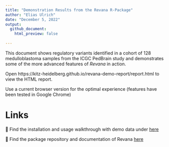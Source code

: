 ```yaml
---
title: "Demonstration Results from the Revana R-Package"
author: "Elias Ulrich"
date: "December 5, 2022"
output:
  github_document:
    html_preview: false
  
---
```


This document shows regulatory variants identified in a cohort of 128 medulloblastoma samples from the ICGC PedBrain study and demonstrates some of the more advanced features of _Revana_ in action.

Open https://kitz-heidelberg.github.io/revana-demo-report/report.html to view the HTML report.

Use a current browser version for the optimal experience (features have been tested in Google Chrome)



# Links

📖 Find the installation and usage walkthrough with demo data under [here](https://github.com/KiTZ-Heidelberg/revana-demo-data)

📁 Find the package repository and documentation of Revana [here](https://github.com/KiTZ-Heidelberg/Revana)
